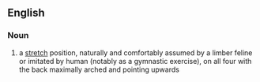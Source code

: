 ==English==
===Noun===
{{en-noun|sg=[[cat]] [[stretch]]|es}}

# a [[stretch]] position, naturally and comfortably assumed by a limber feline or imitated by human (notably as a gymnastic exercise), on all four with the back maximally arched and pointing upwards